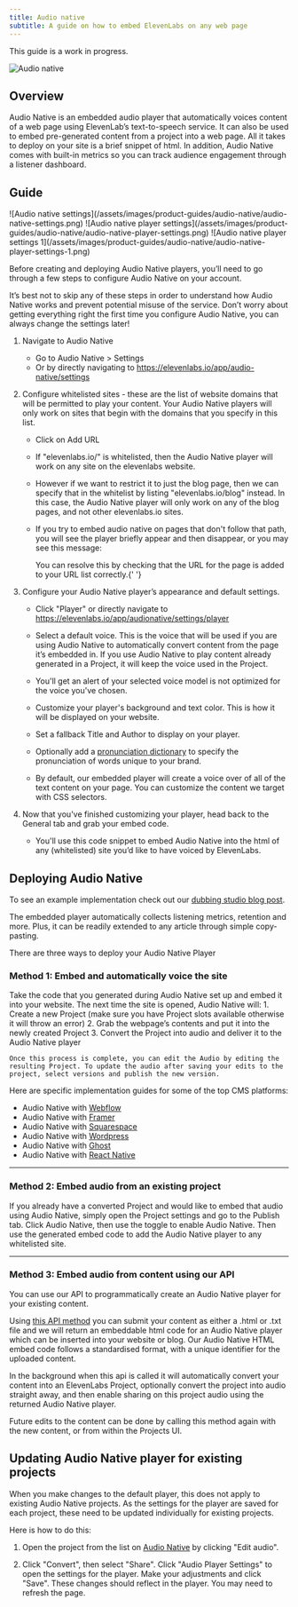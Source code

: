 ```yaml
---
title: Audio native
subtitle: A guide on how to embed ElevenLabs on any web page
---
```


<Warning>This guide is a work in progress.</Warning>

<img
  src="/assets/images/product-guides/audio-native/audio-native-product-feature.png"
  alt="Audio native"
  className="w-full rounded-lg"
/>

## Overview

Audio Native is an embedded audio player that automatically voices content of a web page using ElevenLab’s text-to-speech service. It can also be used to embed pre-generated content from a project into a web page. All it takes to deploy on your site is a brief snippet of html. In addition, Audio Native comes with built-in metrics so you can track audience engagement through a listener dashboard.

## Guide

<Frame background="subtle">
  ![Audio native settings](/assets/images/product-guides/audio-native/audio-native-settings.png)
</Frame>

<Frame background="subtle">
  ![Audio native player
  settings](/assets/images/product-guides/audio-native/audio-native-player-settings.png)
</Frame>
<Frame background="subtle">
  ![Audio native player settings
  1](/assets/images/product-guides/audio-native/audio-native-player-settings-1.png)
</Frame>

Before creating and deploying Audio Native players, you’ll need to go through a few steps to
configure Audio Native on your account.

It’s best not to skip any of these steps in order to understand how Audio Native works and prevent potential misuse of the service. Don’t worry about getting everything right the first time you configure Audio Native, you can always change the settings later!

1. Navigate to Audio Native
   - Go to Audio Native > Settings
   - Or by directly navigating to https://elevenlabs.io/app/audio-native/settings
2. Configure whitelisted sites - these are the list of website domains that will be permitted to play your content. Your Audio Native players will only work on sites that begin with the domains that you specify in this list.

   - Click on Add URL
   - If "elevenlabs.io/" is whitelisted, then the Audio Native player will work on any site on the elevenlabs website.

   - However if we want to restrict it to just the blog page, then we can specify that in the whitelist by listing "elevenlabs.io/blog" instead. In this case, the Audio Native player will only work on any of the blog pages, and not other elevenlabs.io sites.
   - If you try to embed audio native on pages that don't follow that path, you will see the player briefly appear and then disappear, or you may see this message:

     You can resolve this by checking that the URL for the page is added to your URL list correctly.{' '}

3. Configure your Audio Native player’s appearance and default settings.

   - Click "Player" or directly navigate to https://elevenlabs.io/app/audionative/settings/player
   - Select a default voice. This is the voice that will be used if you are using Audio Native to automatically convert content from the page it’s embedded in. If you use Audio Native to play content already generated in a Project, it will keep the voice used in the Project.
   - You'll get an alert of your selected voice model is not optimized for the voice you've chosen.

   - Customize your player's background and text color. This is how it will be displayed on your website.
   - Set a fallback Title and Author to display on your player.
   - Optionally add a [pronunciation dictionary](https://elevenlabs.io/docs/projects/overview#pronunciation-dictionaries) to specify the pronunciation of words unique to your brand.
   - By default, our embedded player will create a voice over of all of the text content on your page. You can customize the content we target with CSS selectors.

4. Now that you've finished customizing your player, head back to the General tab and grab your embed code.
   - You'll use this code snippet to embed Audio Native into the html of any (whitelisted) site you’d like to have voiced by ElevenLabs.

## Deploying Audio Native

To see an example implementation check out our [dubbing studio blog post](https://elevenlabs.io/blog/introducing-dubbing-studio/).

The embedded player automatically collects listening metrics, retention and more. Plus, it can be readily extended to any article through simple copy-pasting.

There are three ways to deploy your Audio Native Player

### Method 1: Embed and automatically voice the site

Take the code that you generated during Audio Native set up and embed it into your website. The next time the site is opened, Audio Native will: 1. Create a new Project (make sure you have Project slots available otherwise it will throw an error) 2. Grab the webpage’s contents and put it into the newly created Project 3. Convert the Project into audio and deliver it to the Audio Native player

    Once this process is complete, you can edit the Audio by editing the resulting Project. To update the audio after saving your edits to the project, select versions and publish the new version.

Here are specific implementation guides for some of the top CMS platforms:

- Audio Native with [Webflow](https://elevenlabs.io/docs/audio-native/webflow)
- Audio Native with [Framer](https://elevenlabs.io/docs/audio-native/framer)
- Audio Native with [Squarespace](https://elevenlabs.io/docs/audio-native/squarespace)
- Audio Native with [Wordpress](https://elevenlabs.io/docs/audio-native/wordpress)
- Audio Native with [Ghost](https://elevenlabs.io/docs/audio-native/ghost)
- Audio Native with [React Native](https://elevenlabs.io/docs/audio-native/audio-native-react)

---

### Method 2: Embed audio from an existing project

If you already have a converted Project and would like to embed that audio using Audio Native, simply open the Project settings and go to the Publish tab. Click Audio Native, then use the toggle to enable Audio Native. Then use the generated embed code to add the Audio Native player to any whitelisted site.

---

### Method 3: Embed audio from content using our API

You can use our API to programmatically create an Audio Native player for your existing content.

Using [this API method](https://elevenlabs.io/docs/api-reference/creates-audionative-enabled-project) you can submit your content as either a .html or .txt file and we will return an embeddable html code for an Audio Native player which can be inserted into your website or blog. Our Audio Native HTML embed code follows a standardised format, with a unique identifier for the uploaded content.

In the background when this api is called it will automatically convert your content into an ElevenLabs Project, optionally convert the project into audio straight away, and then enable sharing on this project audio using the returned Audio Native player.

Future edits to the content can be done by calling this method again with the new content, or from within the Projects UI.

## Updating Audio Native player for existing projects

When you make changes to the default player, this does not apply to existing Audio Native projects. As the settings for the player are saved for each project, these need to be updated individually for existing projects.

Here is how to do this:

1.  Open the project from the list on [Audio Native](https://elevenlabs.io/app/audio-native) by clicking "Edit audio".

2.  Click "Convert", then select "Share". Click "Audio Player Settings" to open the settings for the player. Make your adjustments and click "Save". These changes should reflect in the player. You may need to refresh the page.
